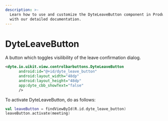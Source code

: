 ```yaml
---
description: >-
  Learn how to use and customize the DyteLeaveButton component in ProductDB's Android
  with our detailed documentation.
---
```


# DyteLeaveButton

A button which toggles visilibility of the leave confirmation dialog.

```xml
<dyte.io.uikit.view.controlbarbuttons.DyteLeaveButton
      android:id="@+id/dyte_leave_button"
      android:layout_width="48dp"
      android:layout_height="48dp"
      app:dyte_cbb_showText="false"
      />
```

To activate DyteLeaveButton, do as follows:

```kotlin
val leaveButton = findViewById(R.id.dyte_leave_button)
leaveButton.activate(meeting)
```

<head>
  <title>Android DyteLeaveButton</title>
</head>
